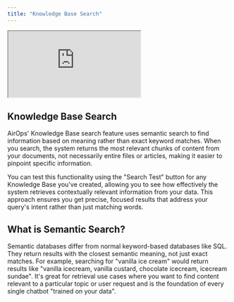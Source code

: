 ```yaml
---
title: "Knowledge Base Search"
---
```


<Frame>
<iframe
src="https://demo.arcade.software/mIqbyjPMOd9AEzVICVfs?embed"
title="https://demo.arcade.software/mIqbyjPMOd9AEzVICVfs?embed"
allowfullscreen=""
allow="clipboard-write"
class="contentkit-webframe"
className="w-full aspect-video rounded-xl"
></iframe>
</Frame>

## Knowledge Base Search

AirOps' Knowledge Base search feature uses semantic search to find information based on meaning rather than exact keyword matches. When you search, the system returns the most relevant chunks of content from your documents, not necessarily entire files or articles, making it easier to pinpoint specific information.

You can test this functionality using the "Search Test" button for any Knowledge Base you've created, allowing you to see how effectively the system retrieves contextually relevant information from your data. This approach ensures you get precise, focused results that address your query's intent rather than just matching words.

## What is Semantic Search?

Semantic databases differ from normal keyword-based databases like SQL. They return results with the closest semantic meaning, not just exact matches. For example, searching for "vanilla ice cream" would return results like "vanilla icecream, vanilla custard, chocolate icecream, icecream sundae". It's great for retrieval use cases where you want to find content relevant to a particular topic or user request and is the foundation of every single chatbot "trained on your data".
